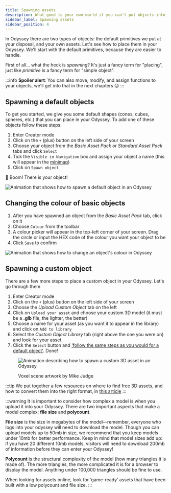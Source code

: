 ```yaml
---
title: Spawning assets
description: What good is your own world if you can't put objects into it? In this article we explain how to add default and personal assets to your Odyssey
sidebar_label: Spawning assets
sidebar_position: 4
---
```


In Odyssey there are two types of objects: the default primitives we put at your disposal, and your own assets. Let's see how to place them in your Odyssey. We'll start with the default primitives, because they are easier to handle.

First of all... what the heck is *spawning*? It's just a fancy term for "placing", just like *primitive* is a fancy term for "simple object".

:::info
**Spoiler alert**: You can also move, modify, and assign functions to your objects, we'll get into that in the next chapters 😉
:::

## Spawning a default objects

To get you started, we give you some default shapes (cones, cubes, spheres, etc.) that you can place in your Odyssey. To add one of these objects follow these steps:

1. Enter Creator mode
2. Click on the `+` (plus) button on the left side of your screen
3. Choose your object from the *Basic Asset Pack* or *Standard Asset Pack* tabs and click `Select`
4. Tick the `Visible in Navigation` box and assign your object a name (this will appear in the [minimap](/explore-the-features/other-features/minimap/))
5. Click on `Spawn object`

🧨 Boom! There is your object!

![Animation that shows how to spawn a default object in an Odyssey](img/asset-spawning-default.gif)

## Changing the colour of basic objects

1. After you have spawned an object from the *Basic Asset Pack* tab, click on it
2. Choose `Colour` from the toolbar
3. A colour picker will appear in the top-left corner of your screen. Drag the circle or input the HEX code of the colour you want your object to be
4. Click `Save` to confirm

![Animation that shows how to change an object's colour in Odyssey](img/colour-picker.gif)

## Spawning a custom object

There are a few more steps to place a custom object in your Odyssey. Let's go through them

1. Enter Creator mode
2. Click on the `+` (plus) button on the left side of your screen
3. Choose the *Upload Custom Object* tab on the left
4. Click on `Upload your asset` and choose your custom 3D model (it must be a **.glb** file, the lighter, the better)
5. Choose a name for your asset (as you want it to appear in the library) and click on `Add to library`
6. Select the *Custom Object Library* tab (right above the one you were on) and look for your asset
7. Click the `Select` button and ['follow the same steps as you would for a default object'](#spawning-a-default-object). Done!

<figure>

![Animation describing how to spawn a custom 3D asset in an Odyssey](img/asset-spawning-custom.gif)

<figcaption>Voxel scene artwork by Mike Judge</figcaption>
</figure>

:::tip
We put together a few resources on where to find free 3D assets, and how to convert them into the right format, in [this article](https://discover.odyssey.org/blog/quick-guide-to-3d-assets-for-your-odyssey/)
:::

:::warning
It is important to consider how complex a model is when you upload it into your Odyssey. There are two important aspects that make a model complex: **file size** and **polycount**.

**File size** is the size in megabytes of the model—remember, everyone who logs into your odyssey will need to download the model. Though you can upload models up to 50mb in size, we recommend that you keep models under 10mb for better performance. Keep in mind that model sizes add up: if you have 20 different 10mb models, visitors will need to download 200mb of information before they can enter your Odyssey!

**Polycount** is the structural complexity of the model (how many triangles it is made of). The more triangles, the more complicated it is for a browser to display the model. Anything under 100,000 triangles should be fine to use.

When looking for assets online, look for ‘game-ready’ assets that have been built with a low polycount and file size.
:::